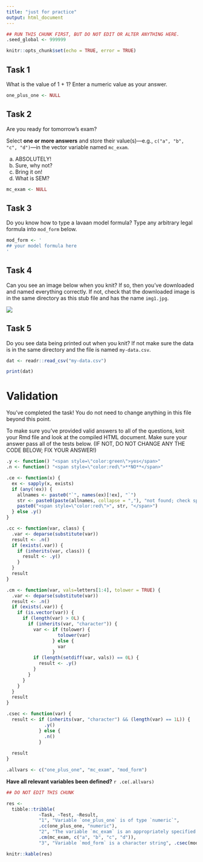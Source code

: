 ```yaml
---
title: "just for practice"
output: html_document
---
```


<!--
A tip: you will find it much easier to read the tasks you have to
complete if you knit this file to HTML.

The `setup` code chunk below has code to set up the assignment. 

MAKE SURE YOU RUN THE SETUP CHUNK BEFORE YOU START, BUT PLEASE DO NOT
EDIT IT!

Skip ahead to your first task, which starts after the `setup`
chunk. After you finish, but before you submit your Rmd file, please
make sure you can successfully knit the file to HTML. It is also a
good idea to make sure that your code passes all the tests in the
Validation section at the end.
-->

```r
## RUN THIS CHUNK FIRST, BUT DO NOT EDIT OR ALTER ANYTHING HERE.
.seed_global <- 999999

knitr::opts_chunk$set(echo = TRUE, error = TRUE)
```

## Task 1

What is the value of 1 + 1? Enter a numeric value as your answer.

```r
one_plus_one <- NULL
```

## Task 2

Are you ready for tomorrow's exam?

Select **one or more answers** and store their value(s)—e.g., `c("a", "b", "c", "d")`—in the vector variable named `mc_exam`.

a) ABSOLUTELY!
b) Sure, why not?
c) Bring it on!
d) What is SEM?

```r
mc_exam <- NULL
```

## Task 3

Do you know how to type a lavaan model formula? Type any arbitrary legal formula into `mod_form` below.

```r
mod_form <- '
## your model formula here
'
```

## Task 4

Can you see an image below when you knit? If so, then you've downloaded and named everything correctly.
If not, check that the downloaded image is in the same directory as this stub file and has the name `img1.jpg`.

![](img1.jpg)

## Task 5

Do you see data being printed out when you knit? If not make sure the data is in the same directory and the file is named `my-data.csv`.

```r
dat <- readr::read_csv("my-data.csv")

print(dat)
```

# Validation

You've completed the task! You do not need to change anything in this file beyond this point.

To make sure you've provided valid answers to all of the questions, knit your Rmd file and look at the compiled HTML document. Make sure your answer pass all of the tests below. (IF NOT, DO NOT CHANGE ANY THE CODE BELOW; FIX YOUR ANSWER!)

```r
.y <- function() "<span style=\"color:green\">yes</span>"
.n <- function() "<span style=\"color:red\">**NO**</span>"

.ce <- function(x) {
  ex <- sapply(x, exists)
  if (any(!ex)) {
    allnames <- paste0("`", names(ex)[!ex], "`")
    str <- paste0(paste(allnames, collapse = ","), "not found; check spelling and capitalization")
    paste0("<span style=\"color:red\">", str, "</span>")
  } else .y()
}

.cc <- function(var, class) {
  .var <- deparse(substitute(var))
  result <- .n()
  if (exists(.var)) {
    if (inherits(var, class)) {
      result <- .y()
    }
  }
  result
}

.cm <- function(var, vals=letters[1:4], tolower = TRUE) {
  .var <- deparse(substitute(var))
  result <- .n()
  if (exists(.var)) {
    if (is.vector(var)) {
      if (length(var) > 0L) {
        if (inherits(var, "character")) {
          var <- if (tolower) {
                   tolower(var)
                 } else {
                   var
                 }
          if (length(setdiff(var, vals)) == 0L) {
            result <- .y()
          }
        }
      }
    }
  }
  result
}

.csec <- function(var) {
  result <- if (inherits(var, "character") && (length(var) == 1L)) {
              .y()
            } else {
              .n()
            }
  
  result
}

.allvars <- c("one_plus_one", "mc_exam", "mod_form")
```

**Have all relevant variables been defined?** `r .ce(.allvars)`

```r
## DO NOT EDIT THIS CHUNK

res <-
  tibble::tribble(
            ~Task, ~Test, ~Result,
            "1", "Variable `one_plus_one` is of type `numeric`",
            .cc(one_plus_one, "numeric"),
            "2", "The variable `mc_exam` is an appropriately specified character vector",
            .cm(mc_exam, c("a", "b", "c", "d")),
            "3", "Variable `mod_form` is a character string", .csec(mod_form))

knitr::kable(res)
```
